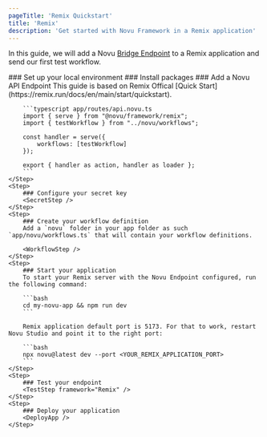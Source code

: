 ```yaml
---
pageTitle: 'Remix Quickstart'
title: 'Remix'
description: 'Get started with Novu Framework in a Remix application'
---
```



In this guide, we will add a Novu [Bridge Endpoint](/platform/concepts/endpoint) to a Remix application and send our first test workflow.

<Steps>
    <Step>
        ### Set up your local environment
        <StudioStep />
    </Step>
   <Step>
        ### Install packages
        <PackagesStep />
    </Step>
   <Step>
        ### Add a Novu API Endpoint
        This guide is based on Remix Offical [Quick Start](https://remix.run/docs/en/main/start/quickstart).

        ```typescript app/routes/api.novu.ts
        import { serve } from "@novu/framework/remix";
        import { testWorkflow } from "../novu/workflows";

        const handler = serve({
            workflows: [testWorkflow]
        });

        export { handler as action, handler as loader };
        ```
    </Step>
    <Step>
        ### Configure your secret key
        <SecretStep />
    </Step>
    <Step>
        ### Create your workflow definition
        Add a `novu` folder in your app folder as such `app/novu/workflows.ts` that will contain your workflow definitions.

        <WorkflowStep />
    </Step>
    <Step>
        ### Start your application
        To start your Remix server with the Novu Endpoint configured, run the following command:

        ```bash
        cd my-novu-app && npm run dev
        ```

        Remix application default port is 5173. For that to work, restart Novu Studio and point it to the right port:

        ```bash
        npx novu@latest dev --port <YOUR_REMIX_APPLICATION_PORT>
        ```
    </Step>
    <Step>
        ### Test your endpoint
        <TestStep framework="Remix" />
    </Step>
    <Step>
        ### Deploy your application
        <DeployApp />
    </Step>

</Steps>

<NextStepsStep />
